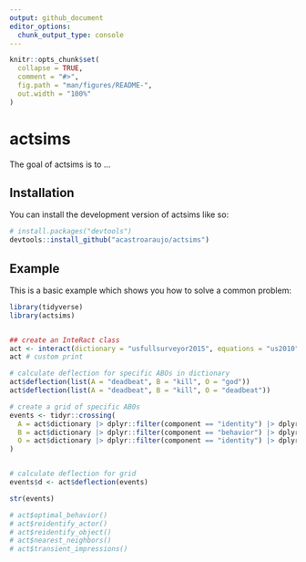```yaml
---
output: github_document
editor_options: 
  chunk_output_type: console
---
```


<!-- README.md is generated from README.Rmd. Please edit that file -->

```r
knitr::opts_chunk$set(
  collapse = TRUE,
  comment = "#>",
  fig.path = "man/figures/README-",
  out.width = "100%"
)
```

# actsims

<!-- badges: start -->
<!-- badges: end -->

The goal of actsims is to ...

## Installation

You can install the development version of actsims like so:

``` r
# install.packages("devtools")
devtools::install_github("acastroaraujo/actsims")
```

## Example

This is a basic example which shows you how to solve a common problem:

```r
library(tidyverse)
library(actsims)


## create an InteRact class
act <- interact(dictionary = "usfullsurveyor2015", equations = "us2010")
act # custom print

# calculate deflection for specific ABOs in dictionary
act$deflection(list(A = "deadbeat", B = "kill", O = "god"))
act$deflection(list(A = "deadbeat", B = "kill", O = "deadbeat"))

# create a grid of specific AB0s
events <- tidyr::crossing(
  A = act$dictionary |> dplyr::filter(component == "identity") |> dplyr::pull(term),
  B = act$dictionary |> dplyr::filter(component == "behavior") |> dplyr::pull(term) |> sample(3),
  O = act$dictionary |> dplyr::filter(component == "identity") |> dplyr::pull(term)
) 


# calculate deflection for grid
events$d <- act$deflection(events)

str(events)

# act$optimal_behavior()
# act$reidentify_actor()
# act$reidentify_object()
# act$nearest_neighbors()
# act$transient_impressions()

```


